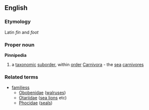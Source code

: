 ==English==
===Etymology===
Latin ''fin'' and ''foot''
===Proper noun===
{{wikipedia}}
'''Pinnipedia'''
#a [[taxonomic]] [[suborder]], within [[order]] [[Carnivora]] - the [[sea]] [[carnivore]]s
===Related terms===
{{wikispecies|Pinnipedia}}
*[[families]]s
**[[Obobenidae]] ([[walrus]]es)
**[[Otariidae]] ([[sea lion]]s etc)
**[[Phocidae]] ([[seal]]s)